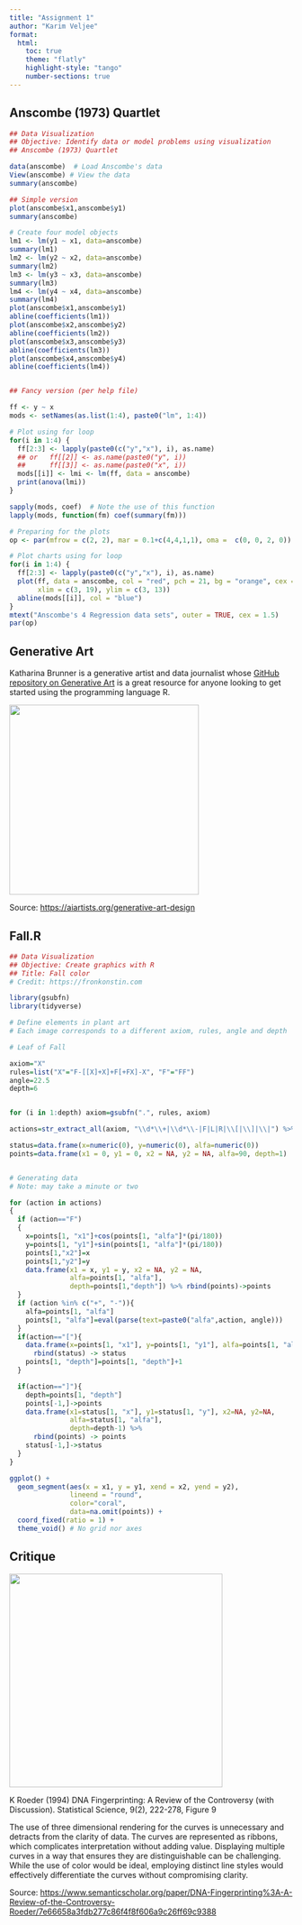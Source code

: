 ```yaml
---
title: "Assignment 1"
author: "Karim Veljee"
format: 
  html:
    toc: true
    theme: "flatly"
    highlight-style: "tango"
    number-sections: true
---
```


## Anscombe (1973) Quartlet

```r

## Data Visualization
## Objective: Identify data or model problems using visualization
## Anscombe (1973) Quartlet

data(anscombe)  # Load Anscombe's data
View(anscombe) # View the data
summary(anscombe)

## Simple version
plot(anscombe$x1,anscombe$y1)
summary(anscombe)

# Create four model objects
lm1 <- lm(y1 ~ x1, data=anscombe)
summary(lm1)
lm2 <- lm(y2 ~ x2, data=anscombe)
summary(lm2)
lm3 <- lm(y3 ~ x3, data=anscombe)
summary(lm3)
lm4 <- lm(y4 ~ x4, data=anscombe)
summary(lm4)
plot(anscombe$x1,anscombe$y1)
abline(coefficients(lm1))
plot(anscombe$x2,anscombe$y2)
abline(coefficients(lm2))
plot(anscombe$x3,anscombe$y3)
abline(coefficients(lm3))
plot(anscombe$x4,anscombe$y4)
abline(coefficients(lm4))


## Fancy version (per help file)

ff <- y ~ x
mods <- setNames(as.list(1:4), paste0("lm", 1:4))

# Plot using for loop
for(i in 1:4) {
  ff[2:3] <- lapply(paste0(c("y","x"), i), as.name)
  ## or   ff[[2]] <- as.name(paste0("y", i))
  ##      ff[[3]] <- as.name(paste0("x", i))
  mods[[i]] <- lmi <- lm(ff, data = anscombe)
  print(anova(lmi))
}

sapply(mods, coef)  # Note the use of this function
lapply(mods, function(fm) coef(summary(fm)))

# Preparing for the plots
op <- par(mfrow = c(2, 2), mar = 0.1+c(4,4,1,1), oma =  c(0, 0, 2, 0))

# Plot charts using for loop
for(i in 1:4) {
  ff[2:3] <- lapply(paste0(c("y","x"), i), as.name)
  plot(ff, data = anscombe, col = "red", pch = 21, bg = "orange", cex = 1.2,
       xlim = c(3, 19), ylim = c(3, 13))
  abline(mods[[i]], col = "blue")
}
mtext("Anscombe's 4 Regression data sets", outer = TRUE, cex = 1.5)
par(op)

```

## Generative Art

Katharina Brunner is a generative artist and data journalist whose [GitHub repository on Generative Art](https://katharinabrunner.de/software-portfolio/) is a great resource for anyone looking to get started using the programming language R.

![](images/generativeart.png){width="337"}

Source: <https://aiartists.org/generative-art-design>

## Fall.R

```r

## Data Visualization
## Objective: Create graphics with R
## Title: Fall color
# Credit: https://fronkonstin.com

library(gsubfn)
library(tidyverse)

# Define elements in plant art
# Each image corresponds to a different axiom, rules, angle and depth

# Leaf of Fall

axiom="X"
rules=list("X"="F-[[X]+X]+F[+FX]-X", "F"="FF")
angle=22.5
depth=6


for (i in 1:depth) axiom=gsubfn(".", rules, axiom)

actions=str_extract_all(axiom, "\\d*\\+|\\d*\\-|F|L|R|\\[|\\]|\\|") %>% unlist

status=data.frame(x=numeric(0), y=numeric(0), alfa=numeric(0))
points=data.frame(x1 = 0, y1 = 0, x2 = NA, y2 = NA, alfa=90, depth=1)


# Generating data
# Note: may take a minute or two

for (action in actions)
{
  if (action=="F")
  {
    x=points[1, "x1"]+cos(points[1, "alfa"]*(pi/180))
    y=points[1, "y1"]+sin(points[1, "alfa"]*(pi/180))
    points[1,"x2"]=x
    points[1,"y2"]=y
    data.frame(x1 = x, y1 = y, x2 = NA, y2 = NA,
               alfa=points[1, "alfa"],
               depth=points[1,"depth"]) %>% rbind(points)->points
  }
  if (action %in% c("+", "-")){
    alfa=points[1, "alfa"]
    points[1, "alfa"]=eval(parse(text=paste0("alfa",action, angle)))
  }
  if(action=="["){
    data.frame(x=points[1, "x1"], y=points[1, "y1"], alfa=points[1, "alfa"]) %>%
      rbind(status) -> status
    points[1, "depth"]=points[1, "depth"]+1
  }

  if(action=="]"){
    depth=points[1, "depth"]
    points[-1,]->points
    data.frame(x1=status[1, "x"], y1=status[1, "y"], x2=NA, y2=NA,
               alfa=status[1, "alfa"],
               depth=depth-1) %>%
      rbind(points) -> points
    status[-1,]->status
  }
}

ggplot() +
  geom_segment(aes(x = x1, y = y1, xend = x2, yend = y2),
               lineend = "round",
               color="coral",
               data=na.omit(points)) +
  coord_fixed(ratio = 1) +
  theme_void() # No grid nor axes


```

## Critique

![](images/critique.jpg){width="379"}

K Roeder (1994) DNA Fingerprinting: A Review of the Controversy (with Discussion). Statistical Science, 9(2), 222-278, Figure 9

The use of three dimensional rendering for the curves is unnecessary and detracts from the clarity of data. The curves are represented as ribbons, which complicates interpretation without adding value. Displaying multiple curves in a way that ensures they are distinguishable can be challenging. While the use of color would be ideal, employing distinct line styles would effectively differentiate the curves without compromising clarity.

Source: <https://www.semanticscholar.org/paper/DNA-Fingerprinting%3A-A-Review-of-the-Controversy-Roeder/7e66658a3fdb277c86f4f8f606a9c26ff69c9388>
